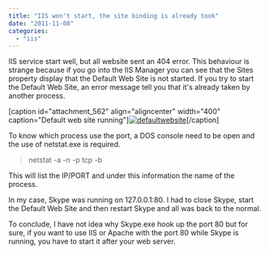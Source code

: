 ```yaml
---
title: "IIS won't start, the site binding is already took"
date: "2011-11-08"
categories: 
  - "iis"
---
```


IIS service start well, but all website sent an 404 error. This behaviour is strange because if you go into the IIS Manager you can see that the Sites property display that the Default Web Site is not started. If you try to start the Default Web Site, an error message tell you that it's already taken by another process.

\[caption id="attachment\_562" align="aligncenter" width="400" caption="Default web site running"\][![](http://patrickdesjardins.com/blog/wp-content/uploads/2011/11/defaultwebsite-400x117.png "defaultwebsite")](http://patrickdesjardins.com/blog/iis-wont-start-the-site-binding-is-already-took/defaultwebsite)\[/caption\]

To know which process use the port, a DOS console need to be open and the use of netstat.exe is required.

> netstat -a -n -p tcp -b

This will list the IP/PORT and under this information the name of the process.

In my case, Skype was running on 127.0.0.1:80. I had to close Skype, start the Default Web Site and then restart Skype and all was back to the normal.

To conclude, I have not idea why Skype.exe hook up the port 80 but for sure, if you want to use IIS or Apache with the port 80 while Skype is running, you have to start it after your web server.
